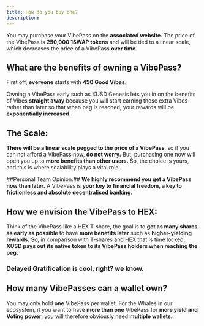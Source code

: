 ```yaml
---
title: How do you buy one?
description: 
---
```


You may purchase vour VibePass on the **associated website.**
The price of the VibePass is **250,000 1SWAP tokens** and will be tied to a linear scale, which decreases the price of a VibePass **over time.**

## **What are the benefits of owning a VibePass?**

First off, **everyone** starts with **450 Good Vibes.**

Owning a VibePass early such as XUSD Genesis lets you in on the benefits of Vibes **straight away** because you will start earning those extra Vibes rather than later so that when peg is reached, your rewards will be **exponentially increased.**

## **The Scale:** 

**There will be a linear scale pegged to the price of a VibePass**, so if you can not afford a VibePass now, **do not worry.** But, purchasing one now will open you up to **more benefits than other users.**
So, the choice is yours, and this is where scalability plays a vital role. 

##Personal Team Opinion:## **We highly recommend you get a VibePass now than later.** A VibePass is **your key to financial freedom, a key to frictionless and absolute decentralised banking.**

## **How we envision the VibePass to HEX:** 

Think of the VibePass like a HEX T-share, the goal is to **get as many shares as early as possible** to have **more benefits later** such as **higher-yielding rewards.**
So, in comparison with T-shares and HEX that is time locked, **XUSD pays out its native token to its VibePass holders when reaching the peg.**

### Delayed Gratification is cool, right? we know.

## **How many VibePasses can a wallet own?**

You may only hold **one** VibePass per wallet. For the Whales in our ecosystem, if you want to have **more than one** VibePass for **more yield and Voting power**, you will therefore obviously need **multiple wallets.**